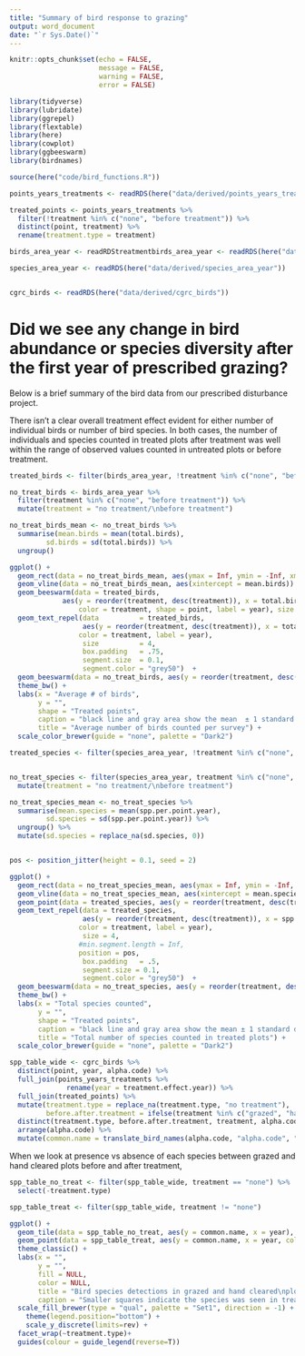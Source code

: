 ```yaml
---
title: "Summary of bird response to grazing"
output: word_document
date: "`r Sys.Date()`"
---
```


```r
knitr::opts_chunk$set(echo = FALSE,
                      message = FALSE,
                      warning = FALSE,
                      error = FALSE)
```



```r

library(tidyverse)
library(lubridate)
library(ggrepel)
library(flextable)
library(here)
library(cowplot)
library(ggbeeswarm)
library(birdnames)

source(here("code/bird_functions.R"))

```

```r

points_years_treatments <- readRDS(here("data/derived/points_years_treatments")) 

treated_points <- points_years_treatments %>% 
  filter(!treatment %in% c("none", "before treatment")) %>% 
  distinct(point, treatment) %>% 
  rename(treatment.type = treatment)

birds_area_year <- readRDStreatmentbirds_area_year <- readRDS(here("data/derived/birds_area_year")) 

species_area_year <- readRDS(here("data/derived/species_area_year")) 


cgrc_birds <- readRDS(here("data/derived/cgrc_birds"))


```

# Did we see any change in bird abundance or species diversity after the first year of prescribed grazing?  

Below is a brief summary of the bird data from our prescribed disturbance project.

There isn't a clear overall treatment effect evident for either number of individual birds or number of bird species. In both cases, the number of individuals and species counted in treated plots after treatment was well within the range of observed values counted in untreated plots or before treatment.


```r
treated_birds <- filter(birds_area_year, !treatment %in% c("none", "before treatment"))

no_treat_birds <- birds_area_year %>% 
  filter(treatment %in% c("none", "before treatment")) %>% 
  mutate(treatment = "no treatment/\nbefore treatment")

no_treat_birds_mean <- no_treat_birds %>% 
  summarise(mean.birds = mean(total.birds),
         sd.birds = sd(total.birds)) %>% 
  ungroup() 

ggplot() +
  geom_rect(data = no_treat_birds_mean, aes(ymax = Inf, ymin = -Inf, xmin = mean.birds - sd.birds, xmax = mean.birds + sd.birds), fill = "gray30", alpha = 0.25) +
  geom_vline(data = no_treat_birds_mean, aes(xintercept = mean.birds)) +
  geom_beeswarm(data = treated_birds, 
             aes(y = reorder(treatment, desc(treatment)), x = total.birds, 
                 color = treatment, shape = point, label = year), size = 3, alpha = 0.75)+
  geom_text_repel(data          = treated_birds,
                  aes(y = reorder(treatment, desc(treatment)), x = total.birds, 
                 color = treatment, label = year),
                  size          = 4,
                  box.padding   = .75,
                  segment.size  = 0.1,
                  segment.color = "grey50")  +
  geom_beeswarm(data = no_treat_birds, aes(y = reorder(treatment, desc(treatment)), x = total.birds), color = "gray30", size = 2, alpha = 0.5, dodge.width = 0.75) +
  theme_bw() +
  labs(x = "Average # of birds",
       y = "",
       shape = "Treated points",
       caption = "black line and gray area show the mean  ± 1 standard deviation of all untreated plots/years",
       title = "Average number of birds counted per survey") + 
  scale_color_brewer(guide = "none", palette = "Dark2")


```

```r
treated_species <- filter(species_area_year, !treatment %in% c("none", "before treatment"))


no_treat_species <- filter(species_area_year, treatment %in% c("none", "before treatment")) %>% 
  mutate(treatment = "no treatment/\nbefore treatment")

no_treat_species_mean <- no_treat_species %>% 
  summarise(mean.species = mean(spp.per.point.year),
         sd.species = sd(spp.per.point.year)) %>% 
  ungroup() %>% 
  mutate(sd.species = replace_na(sd.species, 0))


pos <- position_jitter(height = 0.1, seed = 2)

ggplot() +
  geom_rect(data = no_treat_species_mean, aes(ymax = Inf, ymin = -Inf, xmin = mean.species - sd.species, xmax = mean.species + sd.species), fill = "gray30", alpha = 0.25) +
  geom_vline(data = no_treat_species_mean, aes(xintercept = mean.species)) +
  geom_point(data = treated_species, aes(y = reorder(treatment, desc(treatment)), x = spp.per.point.year, color = treatment, shape = point), size = 3, alpha = 0.5, dodge.width = 0.25, position = pos) +
  geom_text_repel(data = treated_species,
                  aes(y = reorder(treatment, desc(treatment)), x = spp.per.point.year, 
                 color = treatment, label = year),
                  size = 4,
                 #min.segment.length = Inf, 
                 position = pos,
                  box.padding   = .5,
                  segment.size = 0.1,
                  segment.color = "grey50")  +
  geom_beeswarm(data = no_treat_species, aes(y = reorder(treatment, desc(treatment)), x = spp.per.point.year), color = "gray30", size = 2, alpha = 0.5, dodge.width = 0.75) +
  theme_bw() +
  labs(x = "Total species counted",
       y = "",
       shape = "Treated points",
       caption = "black line and gray area show the mean ± 1 standard deviation of all untreated plots/years",
       title = "Total number of species counted in treated plots") + 
  scale_color_brewer(guide = "none", palette = "Dark2")


```


```r

spp_table_wide <- cgrc_birds %>% 
  distinct(point, year, alpha.code) %>% 
  full_join(points_years_treatments %>% 
              rename(year = treatment.effect.year)) %>% 
  full_join(treated_points) %>% 
  mutate(treatment.type = replace_na(treatment.type, "no treatment"),
         before.after.treatment = ifelse(treatment %in% c("grazed", "hand clear"), "after treatment", treatment)) %>% 
  distinct(treatment.type, before.after.treatment, treatment, alpha.code, year) %>% 
  arrange(alpha.code) %>% 
  mutate(common.name = translate_bird_names(alpha.code, "alpha.code", "common.name"))


```

When we look at presence vs absence of each species between grazed and hand cleared plots before and after treatment, 

```r

spp_table_no_treat <- filter(spp_table_wide, treatment == "none") %>% 
  select(-treatment.type)

spp_table_treat <- filter(spp_table_wide, treatment != "none")

ggplot() +
  geom_tile(data = spp_table_no_treat, aes(y = common.name, x = year), fill = "gray40", color = "black") +
  geom_point(data = spp_table_treat, aes(y = common.name, x = year, color = before.after.treatment), shape = 15, size = 4) + 
  theme_classic() +
  labs(x = "",
       y = "",
       fill = NULL,
       color = NULL,
       title = "Bird species detections in grazed and hand cleared\nplots before and after treatment.",
       caption = "Smaller squares indicate the species was seen in treated plots that year and color shows whether the treatment had happened yet.\nDark gray indicates that species was detected in untreated plots that year.") +
  scale_fill_brewer(type = "qual", palette = "Set1", direction = -1) +
    theme(legend.position="bottom") +
    scale_y_discrete(limits=rev) +
  facet_wrap(~treatment.type)+ 
  guides(colour = guide_legend(reverse=T))




```

